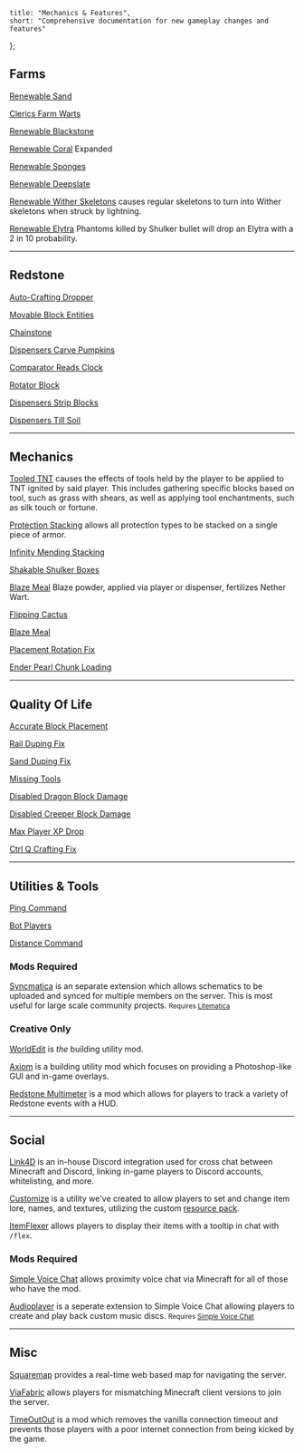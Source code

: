 	title: "Mechanics & Features",
	short: "Comprehensive documentation for new gameplay changes and features"
};

## Farms

[Renewable Sand](https://github.com/gnembon/carpet-extra#renewablesand)

[Clerics Farm Warts](https://github.com/gnembon/carpet-extra#clericsfarmwarts)

[Renewable Blackstone](https://github.com/gnembon/fabric-carpet/wiki/Current-Available-Settings#renewableblackstone)

[Renewable Coral](https://github.com/gnembon/fabric-carpet/wiki/Current-Available-Settings#renewablecoral) Expanded

[Renewable Sponges](https://github.com/gnembon/fabric-carpet/wiki/Current-Available-Settings#renewablesponges)

[Renewable Deepslate](https://github.com/gnembon/fabric-carpet/wiki/Current-Available-Settings#renewabledeepslate)

[Renewable Wither Skeletons](https://github.com/gnembon/carpet-extra#renewablewitherskeletons) causes regular skeletons to turn into Wither skeletons when struck by lightning.

[Renewable Elytra](https://tisunion.github.io/Carpet-TIS-Addition/docs/rules#renewableelytra) Phantoms killed by Shulker bullet will drop an Elytra with a 2 in 10 probability.

---

## Redstone

[Auto-Crafting Dropper](https://github.com/gnembon/carpet-extra#autocraftingdropper)

[Movable Block Entities](https://github.com/gnembon/fabric-carpet/wiki/Current-Available-Settings#movableblockentities)

[Chainstone](https://github.com/gnembon/fabric-carpet/wiki/Current-Available-Settings#chainstone)

[Dispensers Carve Pumpkins](https://github.com/gnembon/carpet-extra#dispenserscarvepumpkins)

[Comparator Reads Clock](https://github.com/gnembon/carpet-extra#comparatorreadsclock)

[Rotator Block](https://github.com/gnembon/fabric-carpet/wiki/Current-Available-Settings#rotatorblock)

[Dispensers Strip Blocks](https://github.com/gnembon/carpet-extra#dispensersstripblocks)

[Dispensers Till Soil](https://github.com/gnembon/carpet-extra#dispenserstillsoil)

---

## Mechanics

[Tooled TNT](https://tisunion.github.io/Carpet-TIS-Addition/docs/rules#tooledtnt) causes the effects of tools held by the player to be applied to TNT ignited by said player. This includes gathering specific blocks based on tool, such as grass with shears, as well as applying tool enchantments, such as silk touch or fortune.

[Protection Stacking](https://github.com/manyrandomthings/minitweaks#protectionstacking) allows all protection types to be stacked on a single piece of armor.

[Infinity Mending Stacking](https://github.com/manyrandomthings/minitweaks#infinitymendingstacking)

[Shakable Shulker Boxes](https://github.com/gnembon/fabric-carpet/wiki/Current-Available-Settings#stackableshulkerboxes)

[Blaze Meal](https://github.com/gnembon/carpet-extra#blazemeal) Blaze powder, applied via player or dispenser, fertilizes Nether Wart.

[Flipping Cactus](https://github.com/gnembon/fabric-carpet/wiki/Current-Available-Settings#flippincactus)

[Blaze Meal](https://github.com/gnembon/carpet-extra#blazemeal)

[Placement Rotation Fix](https://github.com/gnembon/fabric-carpet/wiki/Current-Available-Settings#placementrotationfix)

[Ender Pearl Chunk Loading](https://github.com/gnembon/carpet-extra#enderpearlchunkloading)

---

## Quality Of Life

[Accurate Block Placement](https://github.com/gnembon/carpet-extra#accurateblockplacement)

[Rail Duping Fix](https://tisunion.github.io/Carpet-TIS-Addition/docs/rules#raildupingfix)

[Sand Duping Fix](https://tisunion.github.io/Carpet-TIS-Addition/docs/rules#sanddupingfix)

[Missing Tools](https://github.com/gnembon/fabric-carpet/wiki/Current-Available-Settings#missingtools)

[Disabled Dragon Block Damage](https://github.com/manyrandomthings/minitweaks#dragonblockdamage)

[Disabled Creeper Block Damage](https://github.com/manyrandomthings/minitweaks#nocreeperblockbreaking)

[Max Player XP Drop](https://github.com/manyrandomthings/minitweaks#maxplayerxpdrop)

[Ctrl Q Crafting Fix](https://github.com/gnembon/fabric-carpet/wiki/Current-Available-Settings#ctrlqcraftingfix)

---

## Utilities & Tools

[Ping Command](https://github.com/gnembon/carpet-extra#commandping)

[Bot Players](https://github.com/gnembon/fabric-carpet/wiki/Current-Available-Settings#commandplayer)

[Distance Command](https://github.com/gnembon/fabric-carpet/wiki/Current-Available-Settings#commanddistance)

### Mods Required

[Syncmatica](https://modrinth.com/mod/syncmatica) is an separate extension which allows schematics to be uploaded and synced for multiple members on the server. This is most useful for large scale community projects.
<small>Requires [Litematica](https://www.curseforge.com/minecraft/mc-mods/litematica)</small>

### Creative Only

[WorldEdit](https://modrinth.com/plugin/worldedit) is *the* building utility mod.

[Axiom](https://modrinth.com/mod/axiom) is a building utility mod which focuses on providing a Photoshop-like GUI and in-game overlays.

[Redstone Multimeter](https://modrinth.com/mod/redstone-multimeter) is a mod which allows for players to track a variety of Redstone events with a HUD.

---

## Social

[Link4D](https://github.com/ProsperityMC/Prosperity-Scripts/blob/main/admin/discord.sc) is an in-house Discord integration used for cross chat between Minecraft and Discord, linking in-game players to Discord accounts, whitelisting, and more.

[Customize](https://github.com/ProsperityMC/Prosperity-Scripts/blob/main/utilities/customize.sc) is a utility we've created to allow players to set and change item lore, names, and textures, utilizing the custom [resource pack](/wiki/resource-pack).

[ItemFlexer](https://modrinth.com/mod/itemflexer) allows players to display their items with a tooltip in chat with `/flex`.

### Mods Required

[Simple Voice Chat](https://modrinth.com/plugin/simple-voice-chat) allows proximity voice chat via Minecraft for all of those who have the mod.

[Audioplayer](https://modrinth.com/mod/audioplayer) is a seperate extension to Simple Voice Chat allowing players to create and play back custom music discs.
<small>Requires [Simple Voice Chat](https://modrinth.com/plugin/simple-voice-chat)</small>

---

## Misc

[Squaremap](https://modrinth.com/plugin/squaremap) provides a real-time web based map for navigating the server.

[ViaFabric](https://modrinth.com/mod/viafabric) allows players for mismatching Minecraft client versions to join the server.

[TimeOutOut](https://modrinth.com/mod/timeoutout) is a mod which removes the vanilla connection timeout and prevents those players with a poor internet connection from being kicked by the game.
